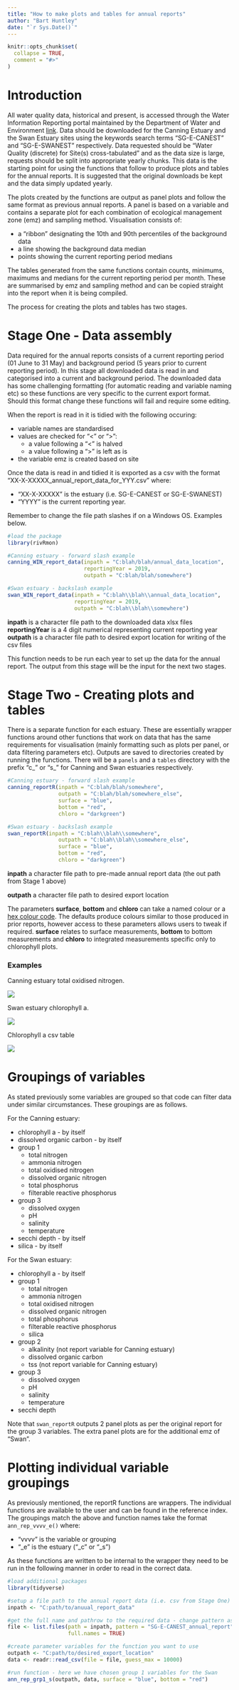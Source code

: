 ```yaml
---
title: "How to make plots and tables for annual reports"
author: "Bart Huntley"
date: "`r Sys.Date()`"
---
```


```r
knitr::opts_chunk$set(
  collapse = TRUE,
  comment = "#>"
)
```

# Introduction
All water quality data, historical and present, is accessed through the Water 
Information Reporting portal maintained by the Department of Water and 
Environment 
[link](http://wir.water.wa.gov.au/Pages/Water-Information-Reporting.aspx). Data 
should be downloaded for the Canning Estuary and the Swan Estuary sites 
using the keywords search terms "SG-E-CANEST" and "SG-E-SWANEST" respectively. 
Data requested should be "Water Quality (discrete) for Site(s) cross-tabulated" 
and as the data size is large, requests should be split into appropriate yearly 
chunks. This data is the starting point for using the functions that follow to 
produce plots and tables for the annual reports. It is suggested that the 
original downloads be kept and the data simply updated yearly.

The plots created by the functions are output as panel plots and follow the same 
format as previous annual reports. A panel is based on a variable and contains 
a separate plot for each combination of ecological management zone (emz) and 
sampling method. Visualisation consists of:

+ a "ribbon" designating the 10th and 90th percentiles of the background data
+ a line showing the background data median
+ points showing the current reporting period medians

The tables generated from the same functions contain counts, minimums, maximums 
and medians for the current reporting period per month. These are summarised by 
emz and sampling method and can be copied straight into the report when it is 
being compiled.

The process for creating the plots and tables has two stages.

# Stage One - Data assembly
Data required for the annual reports consists of a current reporting period (01 
June to 31 May) and background period (5 years prior to current reporting 
period). In this stage all downloaded data is read in and categorised into a 
current and background period. The downloaded data has some challenging 
formatting (for automatic reading and variable naming etc) so these functions 
are very specific to the current export format. Should this format change these 
functions will fail and require some editing.

When the report is read in it is tidied with the following occuring:

+ variable names are standardised
+ values are checked for "<" or ">":
  + a value following a "<" is halved
  + a value following a ">" is left as is
+ the variable emz is created based on site

Once the data is read in and tidied it is exported as a csv with the format
"XX-X-XXXXX_annual_report_data_for_YYY.csv" where:

+ "XX-X-XXXXX" is the estuary (i.e. SG-E-CANEST or SG-E-SWANEST)
+ "YYYY" is the current reporting year.

Remember to change the file path slashes if on a Windows OS. Examples below.

```r
#load the package
library(rivRmon)

#Canning estuary - forward slash example
canning_WIN_report_data(inpath = "C:blah/blah/annual_data_location", 
                        reportingYear = 2019, 
                        outpath = "C:blah/blah/somewhere")

#Swan estuary - backslash example
swan_WIN_report_data(inpath = "C:blah\\blah\\annual_data_location", 
                     reportingYear = 2019, 
                     outpath = "C:blah\\blah\\somewhere")

```

**inpath** is a character file path to the downloaded data xlsx files
**reportingYear** is a 4 digit numerical representing current reporting year
**outpath** is a character file path to desired export location for writing of 
the csv files

This function needs to be run each year to set up the data for the annual 
report. The output from this stage will be the input for the next two stages.

# Stage Two - Creating plots and tables
There is a separate function for each estuary. These are essentially wrapper 
functions around other functions that work on data that has the same 
requirements for visualisation (mainly formatting such as plots per panel, 
or data filtering parameters etc). Outputs are saved to directories created by 
running the functions. There will be a `panels` and a `tables` directory with 
the prefix "c_" or "s_" for Canning and Swan estuaries respectively.

```r
#Canning estuary - forward slash example
canning_reportR(inpath = "C:blah/blah/somewhere", 
                outpath = "C:blah/blah/somewhere_else", 
                surface = "blue", 
                bottom = "red",
                chloro = "darkgreen")

#Swan estuary - backslash example
swan_reportR(inpath = "C:blah\\blah\\somewhere", 
                outpath = "C:blah\\blah\\somewhere_else", 
                surface = "blue", 
                bottom = "red",
                chloro = "darkgreen")
```

**inpath** a character file path to pre-made annual report data (the out path from 
Stage 1 above)

**outpath** a character file path to desired export location

The parameters **surface**, **bottom** and **chloro** can take a named colour or 
a [hex colour code](http://instant-eyedropper.com/info/html_color_code/). The 
defaults produce colours similar to those produced in prior reports, however 
access to these parameters allows users to tweak if required. **surface** 
relates to surface measurements, **bottom** to bottom measurements and 
**chloro** to integrated measurements specific only to chlorophyll plots.

### Examples
Canning estuary total oxidised nitrogen.

![](plots/nox.PNG)

Swan estuary chlorophyll a.

![](plots/chloro.PNG)

Chlorophyll a csv table

![](plots/table.PNG)

# Groupings of variables
As stated previously some variables are grouped so that code can filter data under similar circumstances. These groupings are as follows.

For the Canning estuary:

+ chlorophyll a - by itself
+ dissolved organic carbon - by itself
+ group 1
  + total nitrogen
  + ammonia nitrogen
  + total oxidised nitrogen
  + dissolved organic nitrogen
  + total phosphorus
  + filterable reactive phosphorus
+ group 3
  + dissolved oxygen
  + pH
  + salinity
  + temperature
+ secchi depth - by itself
+ silica - by itself

For the Swan estuary:

+ chlorophyll a - by itself
+ group 1
  + total nitrogen
  + ammonia nitrogen
  + total oxidised nitrogen
  + dissolved organic nitrogen
  + total phosphorus
  + filterable reactive phosphorus
  + silica
+ group 2
  + alkalinity (not report variable for Canning estuary)
  + dissolved organic carbon
  + tss (not report variable for Canning estuary)
+ group 3
  + dissolved oxygen
  + pH
  + salinity
  + temperature
+ secchi depth

Note that `swan_reportR` outputs 2 panel plots as per the original report for 
the group 3 variables. The extra panel plots are for the additional emz of 
"Swan". 

# Plotting individual variable groupings
As previously mentioned, the reportR functions are wrappers. The individual 
functions are available to the user and can be found in the reference index. The 
groupings match the above and function names take the format `ann_rep_vvvv_e()` 
where:

+ "vvvv" is the variable or grouping
+ "_e" is the estuary ("_c" or "_s")

As these functions are written to be internal to the wrapper they need to be run 
in the following manner in order to read in the correct data.

```r
#load additional packages
library(tidyverse)

#setup a file path to the annual report data (i.e. csv from Stage One)
inpath <- "C:path/to/anuual_report_data"

#get the full name and pathrow to the required data - change pattern as required
file <- list.files(path = inpath, pattern = "SG-E-CANEST_annual_report", 
                   full.names = TRUE)

#create parameter variables for the function you want to use
outpath <- "C:path/to/desired_export_location"
data <- readr::read_csv(file = file, guess_max = 10000)

#run function - here we have chosen group 1 variables for the Swan
ann_rep_grp1_s(outpath, data, surface = "blue", bottom = "red")
```
